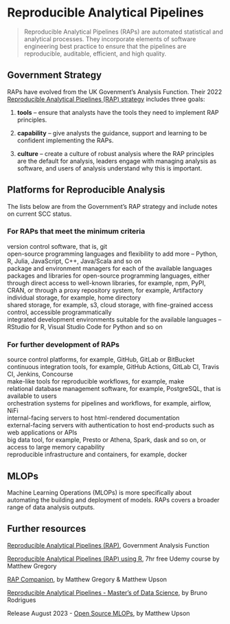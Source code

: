 # Reproducible Analytical Pipelines {#rap}

> Reproducible Analytical Pipelines (RAPs) are automated statistical and analytical processes. They incorporate elements of software engineering best practice to ensure that the pipelines are reproducible, auditable, efficient, and high quality.  

## Government Strategy  

RAPs have evolved from the UK Govenment's Analysis Function. Their 2022 [Reproducible Analytical Pipelines (RAP) strategy](https://analysisfunction.civilservice.gov.uk/policy-store/reproducible-analytical-pipelines-strategy/) includes three goals:  

1. **tools** – ensure that analysts have the tools they need to implement RAP principles.  

1. **capability** – give analysts the guidance, support and learning to be confident implementing the RAPs.  

1. **culture** – create a culture of robust analysis where the RAP principles are the default for analysis, leaders engage with managing analysis as software, and users of analysis understand why this is important.


## Platforms for Reproducible Analysis

The lists below are from the Government's RAP strategy and include notes on current SCC status.  

### For RAPs that meet the minimum criteria  

version control software, that is, git  
open-source programming languages and flexibility to add more – Python, R, Julia, JavaScript, C++, Java/Scala and so on  
package and environment managers for each of the available languages  
packages and libraries for open-source programming languages, either through direct access to well-known libraries, for example, npm, PyPI, CRAN, or through a proxy repository system, for example, Artifactory  
individual storage, for example, home directory  
shared storage, for example, s3, cloud storage, with fine-grained access control, accessible programmatically  
integrated development environments suitable for the available languages – RStudio for R, Visual Studio Code for Python and so on  

### For further development of RAPs  

source control platforms, for example, GitHub, GitLab or BitBucket  
continuous integration tools, for example, GitHub Actions, GitLab CI, Travis CI, Jenkins, Concourse  
make-like tools for reproducible workflows, for example, make  
relational database management software, for example, PostgreSQL, that is available to users  
orchestration systems for pipelines and workflows, for example, airflow, NiFi  
internal-facing servers to host html-rendered documentation  
external-facing servers with authentication to host end-products such as web applications or APIs  
big data tool, for example, Presto or Athena, Spark, dask and so on, or access to large memory capability  
reproducible infrastructure and containers, for example, docker  

## MLOPs

Machine Learning Operations (MLOPs) is more specifically about automating the building and deployment of models. RAPs covers a broader range of data analysis outputs.   

## Further resources

[Reproducible Analytical Pipelines (RAP)](https://analysisfunction.civilservice.gov.uk/support/reproducible-analytical-pipelines/), Government Analysis Function  

[Reproducible Analytical Pipelines (RAP) using R](https://www.udemy.com/course/reproducible-analytical-pipelines/), 7hr free Udemy course by Matthew Gregory  

[RAP Companion](https://ukgovdatascience.github.io/rap_companion/), by Matthew Gregory & Matthew Upson  

[Reproducible Analytical Pipelines - Master’s of Data Science](https://rap4mads.eu/), by Bruno Rodrigues  

Release August 2023 - [Open Source MLOPs](https://www.amazon.co.uk/Open-Source-MLOPs-Automation-Pipelines-ebook/dp/B0BJ5791TK/ref=sr_1_1?crid=1MU50QRTECXIZ&keywords=Open+Source+MLOPs&qid=1677872361&s=books&sprefix=open+source+mlops%2Cstripbooks%2C172&sr=1-1), by Matthew Upson  
